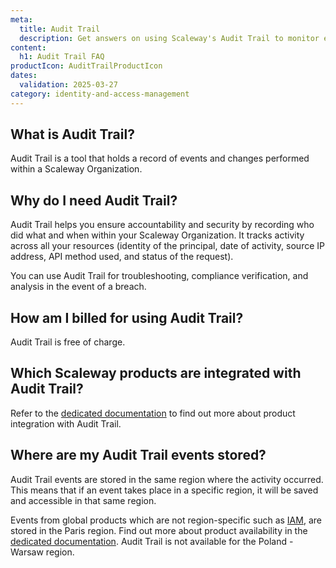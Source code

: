 ```yaml
---
meta:
  title: Audit Trail
  description: Get answers on using Scaleway's Audit Trail to monitor events, enhance security, and track activities across your resources
content:
  h1: Audit Trail FAQ
productIcon: AuditTrailProductIcon
dates:
  validation: 2025-03-27
category: identity-and-access-management
---
```


## What is Audit Trail?

Audit Trail is a tool that holds a record of events and changes performed within a Scaleway Organization.

## Why do I need Audit Trail?

Audit Trail helps you ensure accountability and security by recording who did what and when within your Scaleway Organization. It tracks activity across all your resources (identity of the principal, date of activity, source IP address, API method used, and status of the request).

You can use Audit Trail for troubleshooting, compliance verification, and analysis in the event of a breach.

## How am I billed for using Audit Trail?

Audit Trail is free of charge.

## Which Scaleway products are integrated with Audit Trail?

Refer to the [dedicated documentation](/audit-trail/reference-content/resource-integration-with-adt/) to find out more about product integration with Audit Trail.

## Where are my Audit Trail events stored?

Audit Trail events are stored in the same region where the activity occurred. This means that if an event takes place in a specific region, it will be saved and accessible in that same region.

Events from global products which are not region-specific such as [IAM](/iam/), are stored in the Paris region.
Find out more about product availability in the [dedicated documentation](/account/reference-content/products-availability/).
Audit Trail is not available for the Poland - Warsaw region.
